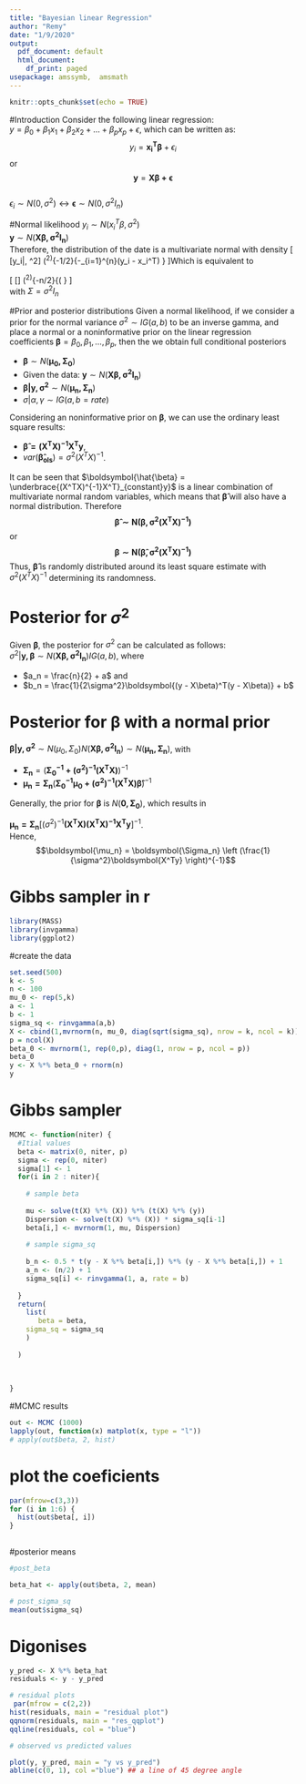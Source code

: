 ```yaml
---
title: "Bayesian linear Regression"
author: "Remy"
date: "1/9/2020"
output:
  pdf_document: default
  html_document:
    df_print: paged
usepackage: amssymb,  amsmath
---
```


```r
knitr::opts_chunk$set(echo = TRUE)
```

#Introduction
 Consider the following linear regression:\
$y = \beta_0 + \beta_1x_1 + \beta_2x_2 + \ldots + \beta_px_p + \epsilon$, which can be written as:\
$$y_i = \boldsymbol{x_i^{T}\beta} + \epsilon_i$$ or \
$$\boldsymbol{y} = \boldsymbol{X\beta + \epsilon}$$ \
$\epsilon_i \sim N(0,\sigma^2) \longleftrightarrow\boldsymbol{\epsilon} \sim N(0,\sigma^2I_n)$\


#Normal likelihood
$y_i \sim N(x_i^{T}\beta, \sigma^2)$ \
$\boldsymbol{y} \sim N(\boldsymbol{X\beta, \sigma^2I_n})$ \
Therefore, the distribution of the date is a multivariate normal with density
\[
[y_i|\beta, \sigma^2] \propto (\sigma^2)^{-1/2}\exp \left\{-\frac{1}{\sigma^2}\sum_{i=1}^{n}(y_i - x_i^T\beta) \right\}
\]Which is equivalent to

\[
[\boldsymbol{y|\beta, \sigma^2}] \propto (\sigma^2)^{-n/2}\exp \left\{(\boldsymbol{y - X\beta)^T\Sigma^{-1}(y-X\beta)} \right\}
\]\
with $\Sigma = \sigma^2I_n$

#Prior and posterior distributions 
Given a normal likelihood, if we consider a prior for the normal variance $\sigma^2 \sim IG(a, b)$ to be an inverse gamma, and place a normal or a noninformative prior on the linear regression coefficients $\boldsymbol{\beta} = \beta_0, \beta_1, \ldots, \beta_p$, then the we obtain full conditional posteriors 

* $\boldsymbol{\beta}\sim N(\boldsymbol{\mu_0, \Sigma_0})$ 
* Given the data: $\boldsymbol{y} \sim N(\boldsymbol{X\beta, \sigma^2I_n})$ 
* $\boldsymbol{\beta|y,\sigma^2}\sim N(\boldsymbol{\mu_n, \Sigma_n})$ 
* $\sigma|\alpha, \gamma \sim IG(a, b = rate)$

Considering an noninformative prior on $\boldsymbol{\beta}$,
we can use the ordinary least square results:

* $\boldsymbol{\hat{\beta} = (X^TX)^{-1}X^Ty}$,
* $var(\boldsymbol{\hat{\beta}_{ols}}) = \sigma^2(X^{T}X)^{-1}$.

It can be seen that $\boldsymbol{\hat{\beta} = \underbrace{(X^TX)^{-1}X^T}_{constant}y}$
is a linear combination of multivariate normal random variables,  which means that $\boldsymbol{\hat{\beta}}$ will also have a normal distribution.
Therefore $$\boldsymbol{\hat{\beta} \sim N(\beta, \sigma^2(X^{T}X)^{-1})}$$ or
$$\boldsymbol{\beta \sim N(\hat{\beta}, \sigma^2(X^{T}X)^{-1})}$$
Thus, $\boldsymbol{\hat{\beta}}$ is randomly distributed around its least square estimate with $\sigma^2(X^{T}X)^{-1}$ determining its randomness.

# Posterior for $\sigma^2$
Given $\boldsymbol{\beta}$, the posterior for $\sigma^2$ can be calculated as follows:\
$\sigma^2|\boldsymbol{y,\beta} \sim N(\boldsymbol{X\beta, \sigma^2I_n})IG(a , b)$,
where

*  $a_n = \frac{n}{2} + a$ and
*  $b_n = \frac{1}{2\sigma^2}\boldsymbol{(y - X\beta)^T(y -  X\beta)} + b$

# Posterior for $\boldsymbol{\beta}$ with a normal prior
$\boldsymbol{\beta|y,\sigma^2}\sim N(\mu_0, \Sigma_0)N(\boldsymbol{X\beta, \sigma^2I_n}) \sim N(\boldsymbol{\mu_n, \Sigma_n})$, with

*  $\boldsymbol{\Sigma_n} = \left (\boldsymbol{\Sigma_0^{-1} + (\sigma^2)^{-1}(X^{T}X)} \right)^{-1}$
*  $\boldsymbol{\mu_n = \Sigma_n} \left (\boldsymbol{\Sigma_0^{-1}\mu_0 + (\sigma^2)^{-1}(X^{T}X)\hat{\beta}} \right)^{-1}$ 
  
Generally, the prior for $\boldsymbol{\beta }$ is $N(\boldsymbol{0,\Sigma_0})$, which results in

$\boldsymbol{\mu_n = \Sigma_n} \left [(\sigma^2)^{-1}\boldsymbol{(X^{T}X)(X^TX)^{-1}X^Ty} \right]^{-1}$.\
Hence, $$\boldsymbol{\mu_n} = \boldsymbol{\Sigma_n} \left (\frac{1}{\sigma^2}\boldsymbol{X^Ty} \right)^{-1}$$

# Gibbs sampler in r

```r
library(MASS)
library(invgamma)
library(ggplot2)
```
#create the data

```r
set.seed(500)
k <- 5
n <- 100
mu_0 <- rep(5,k)
a <- 1
b <- 1
sigma_sq <- rinvgamma(a,b)
X <- cbind(1,mvrnorm(n, mu_0, diag(sqrt(sigma_sq), nrow = k, ncol = k)))
p = ncol(X)
beta_0 <- mvrnorm(1, rep(0,p), diag(1, nrow = p, ncol = p))
beta_0
y <- X %*% beta_0 + rnorm(n)
y
```

# Gibbs sampler

```r
MCMC <- function(niter) {
  #Itial values
  beta <- matrix(0, niter, p)
  sigma <- rep(0, niter)
  sigma[1] <- 1
  for(i in 2 : niter){
    
    # sample beta 
    
    mu <- solve(t(X) %*% (X)) %*% (t(X) %*% (y))
    Dispersion <- solve(t(X) %*% (X)) * sigma_sq[i-1]
    beta[i,] <- mvrnorm(1, mu, Dispersion)
    
    # sample sigma_sq
    
    b_n <- 0.5 * t(y - X %*% beta[i,]) %*% (y - X %*% beta[i,]) + 1
    a_n <- (n/2) + 1
    sigma_sq[i] <- rinvgamma(1, a, rate = b)
    
  }
  return(
    list(
       beta = beta, 
    sigma_sq = sigma_sq
    )
   
  )
    
    
      
}

```

#MCMC results

```r
out <- MCMC (1000)
lapply(out, function(x) matplot(x, type = "l"))
# apply(out$beta, 2, hist)
```
# plot the coeficients
```r
par(mfrow=c(3,3))  
for (i in 1:6) {
  hist(out$beta[, i])
}
 
```
#posterior means

```r
#post_beta

beta_hat <- apply(out$beta, 2, mean)

# post_sigma_sq
mean(out$sigma_sq)
```
# Digonises

```r
y_pred <- X %*% beta_hat 
residuals <- y - y_pred

# residual plots
 par(mfrow = c(2,2))
hist(residuals, main = "residual plot")
qqnorm(residuals, main = "res_qqplot")
qqline(residuals, col = "blue")

# observed vs predicted values

plot(y, y_pred, main = "y vs y_pred")
abline(c(0, 1), col ="blue") ## a line of 45 degree angle

```

